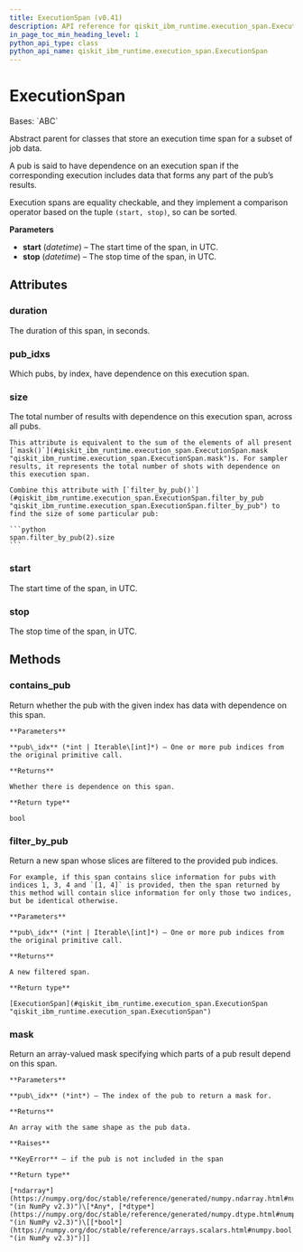 ```yaml
---
title: ExecutionSpan (v0.41)
description: API reference for qiskit_ibm_runtime.execution_span.ExecutionSpan in qiskit-ibm-runtime v0.41
in_page_toc_min_heading_level: 1
python_api_type: class
python_api_name: qiskit_ibm_runtime.execution_span.ExecutionSpan
---
```


# ExecutionSpan

<Class id="qiskit_ibm_runtime.execution_span.ExecutionSpan" isDedicatedPage={true} github="https://github.com/Qiskit/qiskit-ibm-runtime/tree/stable/0.41/qiskit_ibm_runtime/execution_span/execution_span.py#L31-L140" signature="ExecutionSpan(start, stop)" modifiers="class">
  Bases: `ABC`

  Abstract parent for classes that store an execution time span for a subset of job data.

  A pub is said to have dependence on an execution span if the corresponding execution includes data that forms any part of the pub’s results.

  Execution spans are equality checkable, and they implement a comparison operator based on the tuple `(start, stop)`, so can be sorted.

  **Parameters**

  *   **start** (*datetime*) – The start time of the span, in UTC.
  *   **stop** (*datetime*) – The stop time of the span, in UTC.

  ## Attributes

  ### duration

  <Attribute id="qiskit_ibm_runtime.execution_span.ExecutionSpan.duration">
    The duration of this span, in seconds.
  </Attribute>

  ### pub\_idxs

  <Attribute id="qiskit_ibm_runtime.execution_span.ExecutionSpan.pub_idxs">
    Which pubs, by index, have dependence on this execution span.
  </Attribute>

  ### size

  <Attribute id="qiskit_ibm_runtime.execution_span.ExecutionSpan.size">
    The total number of results with dependence on this execution span, across all pubs.

    This attribute is equivalent to the sum of the elements of all present [`mask()`](#qiskit_ibm_runtime.execution_span.ExecutionSpan.mask "qiskit_ibm_runtime.execution_span.ExecutionSpan.mask")s. For sampler results, it represents the total number of shots with dependence on this execution span.

    Combine this attribute with [`filter_by_pub()`](#qiskit_ibm_runtime.execution_span.ExecutionSpan.filter_by_pub "qiskit_ibm_runtime.execution_span.ExecutionSpan.filter_by_pub") to find the size of some particular pub:

    ```python
    span.filter_by_pub(2).size
    ```
  </Attribute>

  ### start

  <Attribute id="qiskit_ibm_runtime.execution_span.ExecutionSpan.start">
    The start time of the span, in UTC.
  </Attribute>

  ### stop

  <Attribute id="qiskit_ibm_runtime.execution_span.ExecutionSpan.stop">
    The stop time of the span, in UTC.
  </Attribute>

  ## Methods

  ### contains\_pub

  <Function id="qiskit_ibm_runtime.execution_span.ExecutionSpan.contains_pub" github="https://github.com/Qiskit/qiskit-ibm-runtime/tree/stable/0.41/qiskit_ibm_runtime/execution_span/execution_span.py#L115-L125" signature="contains_pub(pub_idx)">
    Return whether the pub with the given index has data with dependence on this span.

    **Parameters**

    **pub\_idx** (*int | Iterable\[int]*) – One or more pub indices from the original primitive call.

    **Returns**

    Whether there is dependence on this span.

    **Return type**

    bool
  </Function>

  ### filter\_by\_pub

  <Function id="qiskit_ibm_runtime.execution_span.ExecutionSpan.filter_by_pub" github="https://github.com/Qiskit/qiskit-ibm-runtime/tree/stable/0.41/qiskit_ibm_runtime/execution_span/execution_span.py#L127-L140" signature="filter_by_pub(pub_idx)" modifiers="abstract">
    Return a new span whose slices are filtered to the provided pub indices.

    For example, if this span contains slice information for pubs with indices 1, 3, 4 and `[1, 4]` is provided, then the span returned by this method will contain slice information for only those two indices, but be identical otherwise.

    **Parameters**

    **pub\_idx** (*int | Iterable\[int]*) – One or more pub indices from the original primitive call.

    **Returns**

    A new filtered span.

    **Return type**

    [ExecutionSpan](#qiskit_ibm_runtime.execution_span.ExecutionSpan "qiskit_ibm_runtime.execution_span.ExecutionSpan")
  </Function>

  ### mask

  <Function id="qiskit_ibm_runtime.execution_span.ExecutionSpan.mask" github="https://github.com/Qiskit/qiskit-ibm-runtime/tree/stable/0.41/qiskit_ibm_runtime/execution_span/execution_span.py#L101-L113" signature="mask(pub_idx)" modifiers="abstract">
    Return an array-valued mask specifying which parts of a pub result depend on this span.

    **Parameters**

    **pub\_idx** (*int*) – The index of the pub to return a mask for.

    **Returns**

    An array with the same shape as the pub data.

    **Raises**

    **KeyError** – if the pub is not included in the span

    **Return type**

    [*ndarray*](https://numpy.org/doc/stable/reference/generated/numpy.ndarray.html#numpy.ndarray "(in NumPy v2.3)")\[*Any*, [*dtype*](https://numpy.org/doc/stable/reference/generated/numpy.dtype.html#numpy.dtype "(in NumPy v2.3)")\[[*bool*](https://numpy.org/doc/stable/reference/arrays.scalars.html#numpy.bool "(in NumPy v2.3)")]]
  </Function>
</Class>

